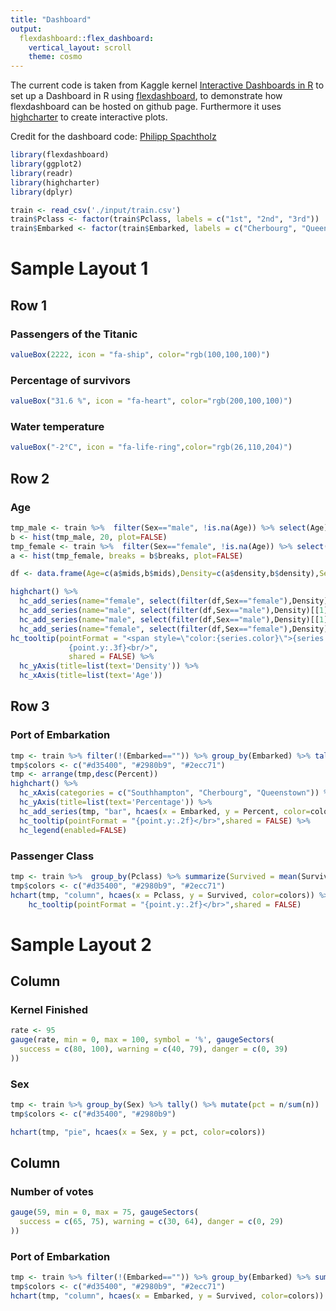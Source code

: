 ```yaml
---
title: "Dashboard"
output: 
  flexdashboard::flex_dashboard:
    vertical_layout: scroll
    theme: cosmo
---
```


The current code is taken from Kaggle kernel [Interactive Dashboards in R](https://www.kaggle.com/philippsp/interactive-dashboards-in-r) to set up a Dashboard in R using [flexdashboard](http://rmarkdown.rstudio.com/flexdashboard/layouts.html), to demonstrate how flexdashboard can be hosted on github page. Furthermore it uses [highcharter](http://jkunst.com/highcharter/) to create interactive plots.

Credit for the dashboard code: [Philipp Spachtholz](https://www.kaggle.com/philippsp)




```r
library(flexdashboard)
library(ggplot2)
library(readr)
library(highcharter)
library(dplyr)

train <- read_csv('./input/train.csv')
train$Pclass <- factor(train$Pclass, labels = c("1st", "2nd", "3rd"))
train$Embarked <- factor(train$Embarked, labels = c("Cherbourg", "Queenstown", "Southhampton"))
```

Sample Layout 1 {data-orientation=rows data-icon="fa-bar-chart"}
=====================================

## Row 1 {data-height=110}

### Passengers of the Titanic

```r
valueBox(2222, icon = "fa-ship", color="rgb(100,100,100)")
```

### Percentage of survivors

```r
valueBox("31.6 %", icon = "fa-heart", color="rgb(200,100,100)")
```

### Water temperature

```r
valueBox("-2°C", icon = "fa-life-ring",color="rgb(26,110,204)")
```
    

## Row 2 {data-height=400}  

### Age
    
```r
tmp_male <- train %>%  filter(Sex=="male", !is.na(Age)) %>% select(Age) %>% .[[1]]
b <- hist(tmp_male, 20, plot=FALSE)
tmp_female <- train %>%  filter(Sex=="female", !is.na(Age)) %>% select(Age) %>% .[[1]]
a <- hist(tmp_female, breaks = b$breaks, plot=FALSE)

df <- data.frame(Age=c(a$mids,b$mids),Density=c(a$density,b$density),Sex=c(rep("female",length(a$mids)),rep("male",length(b$mids))))

highchart() %>% 
  hc_add_series(name="female", select(filter(df,Sex=="female"),Density)[[1]], type="column", color='rgba(255, 192, 203, 0.30)', showInLegend=FALSE) %>% 
  hc_add_series(name="male", select(filter(df,Sex=="male"),Density)[[1]], type="column", color='rgba(68, 170, 255, 0.30)', showInLegend=FALSE) %>% 
  hc_add_series(name="male", select(filter(df,Sex=="male"),Density)[[1]], type="spline", color="#44AAFF") %>% 
  hc_add_series(name="female", select(filter(df,Sex=="female"),Density)[[1]], type="spline", color="#FFC0Cb") %>% 
hc_tooltip(pointFormat = "<span style=\"color:{series.color}\">{series.name}</span>:
             {point.y:.3f}<br/>",
             shared = FALSE) %>% 
  hc_yAxis(title=list(text='Density')) %>% 
  hc_xAxis(title=list(text='Age'))   
```
    


## Row 3 {data-height=400}  

### Port of Embarkation

```r
tmp <- train %>% filter(!(Embarked=="")) %>% group_by(Embarked) %>% tally() %>% mutate(Percent = n/sum(n))
tmp$colors <- c("#d35400", "#2980b9", "#2ecc71")
tmp <- arrange(tmp,desc(Percent))
highchart() %>% 
  hc_xAxis(categories = c("Southhampton", "Cherbourg", "Queenstown")) %>%
  hc_yAxis(title=list(text='Percentage')) %>%
  hc_add_series(tmp, "bar", hcaes(x = Embarked, y = Percent, color=colors)) %>% 
  hc_tooltip(pointFormat = "{point.y:.2f}</br>",shared = FALSE) %>% 
  hc_legend(enabled=FALSE)
```   

### Passenger Class
    
```r
tmp <- train %>%  group_by(Pclass) %>% summarize(Survived = mean(Survived))
tmp$colors <- c("#d35400", "#2980b9", "#2ecc71")
hchart(tmp, "column", hcaes(x = Pclass, y = Survived, color=colors)) %>% 
    hc_tooltip(pointFormat = "{point.y:.2f}</br>",shared = FALSE)
```


Sample Layout 2 {data-icon="fa-area-chart"}
=====================================  


Column {data-width=450}
-------------------------------------

### Kernel Finished

```r
rate <- 95
gauge(rate, min = 0, max = 100, symbol = '%', gaugeSectors(
  success = c(80, 100), warning = c(40, 79), danger = c(0, 39)
))
```


    
### Sex
    
```r
tmp <- train %>% group_by(Sex) %>% tally() %>% mutate(pct = n/sum(n))
tmp$colors <- c("#d35400", "#2980b9")

hchart(tmp, "pie", hcaes(x = Sex, y = pct, color=colors))
```
   
Column {data-width=450}
-------------------------------------

### Number of votes 

```r
gauge(59, min = 0, max = 75, gaugeSectors(
  success = c(65, 75), warning = c(30, 64), danger = c(0, 29)
))
```

### Port of Embarkation

```r
tmp <- train %>% filter(!(Embarked=="")) %>% group_by(Embarked) %>% summarize(Survived = mean(Survived))
tmp$colors <- c("#d35400", "#2980b9", "#2ecc71")
hchart(tmp, "column", hcaes(x = Embarked, y = Survived, color=colors))
```   
   

 


